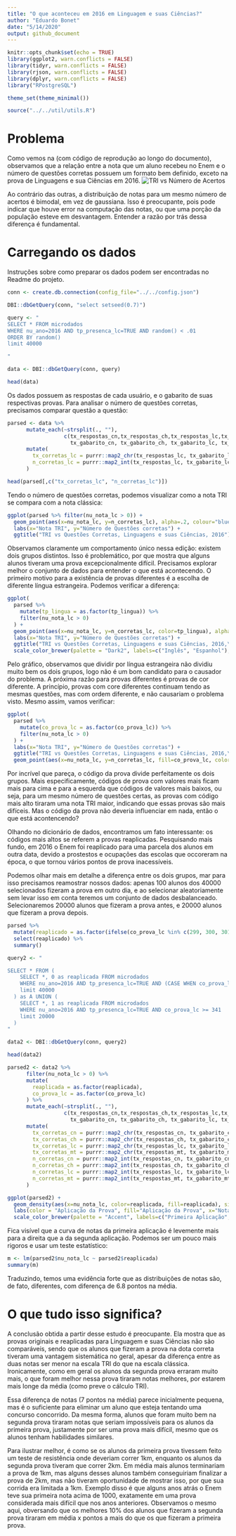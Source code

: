 ```yaml
---
title: "O que aconteceu em 2016 em Linguagem e suas Ciências?"
author: "Eduardo Bonet"
date: "5/14/2020"
output: github_document
---
```


```r
knitr::opts_chunk$set(echo = TRUE)
library(ggplot2, warn.conflicts = FALSE)
library(tidyr, warn.conflicts = FALSE)
library(rjson, warn.conflicts = FALSE)
library(dplyr, warn.conflicts = FALSE)
library("RPostgreSQL")

theme_set(theme_minimal())

source("../../util/utils.R")

```

# Problema

Como vemos na  (com código de reprodução ao longo do documento), observamos que a relação entre a nota que um aluno recebeu no Enem e o número de questões corretas possuem um formato bem definido, exceto na prova de Linguagens e sua Ciências em 2016. 
![TRI vs Número de Acertos](https://user-images.githubusercontent.com/3444559/83645789-295e5b00-a5b3-11ea-9fd0-aca50169b106.png)


Ao contrário das outras, a distribuição de notas para um mesmo número de acertos é bimodal, em vez de gaussiana. Isso é preocupante, pois pode indicar que houve error na computação das notas, ou que uma porção da população esteve em desvantagem. Entender a razão por trás dessa diferença é fundamental.

# Carregando os dados

Instruções sobre como preparar os dados podem ser encontradas no Readme do projeto.

```r

conn <- create.db.connection(config_file="../../config.json")

DBI::dbGetQuery(conn, "select setseed(0.7)")

query <- "
SELECT * FROM microdados
WHERE nu_ano=2016 AND tp_presenca_lc=TRUE AND random() < .01
ORDER BY random()
limit 40000

"

data <- DBI::dbGetQuery(conn, query)

head(data)
```

Os dados possuem as respostas de cada usuário, e o gabarito de suas respectivas provas. Para analisar o número de questões corretas, precisamos comparar questão a questão:


```r
parsed <- data %>%
      mutate_each(~strsplit(., ""), 
                  c(tx_respostas_cn,tx_respostas_ch,tx_respostas_lc,tx_respostas_mt, 
                    tx_gabarito_cn, tx_gabarito_ch, tx_gabarito_lc, tx_gabarito_mt)) %>%
      mutate(
        tx_corretas_lc = purrr::map2_chr(tx_respostas_lc, tx_gabarito_lc, ~paste0((.x == .y)*1, collapse = "")),
        n_corretas_lc = purrr::map2_int(tx_respostas_lc, tx_gabarito_lc, ~sum((.x == .y)))
      )
```

```r
head(parsed[,c("tx_corretas_lc", "n_corretas_lc")])
```

Tendo o número de questões corretas, podemos visualizar como a nota TRI se compara com a nota clássica:

```r
ggplot(parsed %>% filter(nu_nota_lc > 0)) +
  geom_point(aes(x=nu_nota_lc, y=n_corretas_lc), alpha=.2, colour="blue") +
  labs(x="Nota TRI", y="Número de Questões corretas") +
  ggtitle("TRI vs Questões Corretas, Linguagens e suas Ciências, 2016")
```

Observamos claramente um comportamento único nessa edição: existem dois grupos distintos. Isso é problemático, por que mostra que alguns alunos tiveram uma prova excepcionalmente difícil. Precisamos explorar melhor o conjunto de dados para entender o que está acontecendo. O primeiro motivo para a existência de provas diferentes é a escolha de diferente língua estrangeira. Podemos verificar a diferença:

```r
ggplot(
  parsed %>% 
    mutate(tp_lingua = as.factor(tp_lingua)) %>%
    filter(nu_nota_lc > 0)
  ) +
  geom_point(aes(x=nu_nota_lc, y=n_corretas_lc, color=tp_lingua), alpha=.2) + 
  labs(x="Nota TRI", y="Número de Questões corretas") +
  ggtitle("TRI vs Questões Corretas, Linguagens e suas Ciências, 2016,\npor Lingua Estrangeira") + 
  scale_color_brewer(palette = "Dark2", labels=c("Inglês", "Espanhol"), aesthetics = "colour" )
```

Pelo gráfico, observamos que dividir por língua estrangeira não dividiu muito bem os dois grupos, logo não é um bom candidato para o causador do problema. A próxima razão para provas diferentes é provas de cor diferente. A princípio, provas com core diferentes continuam tendo as mesmas questões, mas com ordem diferente, e não causariam o problema visto. Mesmo assim, vamos verificar:

```r
ggplot(
  parsed %>% 
    mutate(co_prova_lc = as.factor(co_prova_lc)) %>%
    filter(nu_nota_lc > 0)
  ) + 
  labs(x="Nota TRI", y="Número de Questões corretas") +
  ggtitle("TRI vs Questões Corretas, Linguagens e suas Ciências, 2016,\npor Código de Prova") + 
  geom_point(aes(x=nu_nota_lc, y=n_corretas_lc, fill=co_prova_lc, color=co_prova_lc), alpha=.2)
```


Por incrível que pareça, o código da prova divide perfeitamente os dois grupos. Mais especificamente, códigos de prova com valores mais ficam mais para cima e para a esquerda que códigos de valores mais baixos, ou seja, para um mesmo número de questões certas, as provas com código mais alto tiraram uma nota TRI maior, indicando que essas provas são mais difíceis. Mas o código da prova não deveria influenciar em nada, então o que está acontencendo?

Olhando no dicionário de dados, encontramos um fato interessante: os códigos mais altos se referem a provas reaplicadas. Pesquisando mais fundo, em 2016 o Enem foi reaplicado para uma parcela dos alunos em outra data, devido a prostestos e ocupações das escolas que occoreram na época, o que tornou vários pontos de prova inacessíveis. 

Podemos olhar mais em detalhe a diferença entre os dois grupos, mar para isso precisamos reamostrar nossos dados: apenas 100 alunos dos 40000 selecionados fizeram a prova em outro dia, e ao selecionar aleatoriamente sem levar isso em conta teremos um conjunto de dados desbalanceado. Selecionaremos 20000 alunos que fizeram a prova antes, e 20000 alunos que fizeram a prova depois.

```r
parsed %>% 
  mutate(reaplicado = as.factor(ifelse(co_prova_lc %in% c(299, 300, 301, 302), 0, 1))) %>%
  select(reaplicado) %>%
  summary()

```


```r
query2 <- "

SELECT * FROM (
    SELECT *, 0 as reaplicada FROM microdados
    WHERE nu_ano=2016 AND tp_presenca_lc=TRUE AND (CASE WHEN co_prova_lc < 341 THEN random() <.4 ELSE FALSE END) 
    limit 40000
  ) as A UNION (
    SELECT *, 1 as reaplicada FROM microdados
    WHERE nu_ano=2016 AND tp_presenca_lc=TRUE AND co_prova_lc >= 341
    limit 20000
  )
"

data2 <- DBI::dbGetQuery(conn, query2)

```

```r
head(data2)
```

```r
parsed2 <- data2 %>%
      filter(nu_nota_lc > 0) %>%
      mutate(
        reaplicada = as.factor(reaplicada),
        co_prova_lc = as.factor(co_prova_lc)
      ) %>%
      mutate_each(~strsplit(., ""), 
                  c(tx_respostas_cn,tx_respostas_ch,tx_respostas_lc,tx_respostas_mt, 
                    tx_gabarito_cn, tx_gabarito_ch, tx_gabarito_lc, tx_gabarito_mt)) %>%
      mutate(
        tx_corretas_cn = purrr::map2_chr(tx_respostas_cn, tx_gabarito_cn, ~paste0((.x == .y)*1, collapse = "")),
        tx_corretas_ch = purrr::map2_chr(tx_respostas_ch, tx_gabarito_ch, ~paste0((.x == .y)*1, collapse = "")),
        tx_corretas_lc = purrr::map2_chr(tx_respostas_lc, tx_gabarito_lc, ~paste0((.x == .y)*1, collapse = "")),
        tx_corretas_mt = purrr::map2_chr(tx_respostas_mt, tx_gabarito_mt, ~paste0((.x == .y)*1, collapse = "")),
        n_corretas_cn = purrr::map2_int(tx_respostas_cn, tx_gabarito_cn, ~sum((.x == .y))),
        n_corretas_ch = purrr::map2_int(tx_respostas_ch, tx_gabarito_ch, ~sum((.x == .y))),
        n_corretas_lc = purrr::map2_int(tx_respostas_lc, tx_gabarito_lc, ~sum((.x == .y))),
        n_corretas_mt = purrr::map2_int(tx_respostas_mt, tx_gabarito_mt, ~sum((.x == .y)))
      )


```


```r


ggplot(parsed2) +
  geom_density(aes(x=nu_nota_lc, color=reaplicada, fill=reaplicada), size=1, alpha=.3) + 
  labs(color = "Aplicação da Prova", fill="Aplicação da Prova", x="Nota ENEM", y="") +
  scale_color_brewer(palette = "Accent", labels=c("Primeira Aplicação", "Segunda Aplicação"), aesthetics = c("colour", "fill") )

```

Fica visível que a curva de notas da primeira aplicação é levemente mais para a direita que a da segunda aplicação. Podemos ser um pouco mais rigoros e usar um teste estatístico:

```r

m <- lm(parsed2$nu_nota_lc ~ parsed2$reaplicada)
summary(m)
```

Traduzindo, temos uma evidência forte que as distribuições de notas são, de fato, diferentes, com diferença de 6.8 pontos na média.

# O que tudo isso significa?

A conclusão obtida a partir desse estudo é preocupante. Ela mostra que as provas originais e reaplicadas para Linguagem e suas Ciências não são comparáveis, sendo que os alunos que fizeram a prova na dota correta tiveram uma vantagem sistemática no geral, apesar da diferença entre as duas notas ser menor na escala TRI do que na escala clássica. Ironicamente, como em geral os alunos da segunda prova erraram muito mais, o que foram melhor nessa prova tiraram notas melhores, por estarem mais longe da média (como preve o cálculo TRI).

Essa diferença de notas (7 pontos na média) parece inicialmente pequena, mas é o suficiente para eliminar um aluno que esteja tentando uma concurso concorrido. Da mesma forma, alunos que foram muito bem na segunda prova tiraram notas que seriam impossíveis para os alunos da primeira prova, justamente por ser uma prova mais difícil, mesmo que os alunos tenham habilidades similares. 

Para ilustrar melhor, é como se os alunos da primeira prova tivessem feito um teste de resistência onde deveriam correr 1km, enquanto os alunos da segunda prova tiveram que correr 2km. Em média mais alunos terminariam a prova de 1km, mas alguns desses alunos também conseguiriam finalizar a prova de 2km, mas não tiveram oportunidade de mostrar isso, por que sua corrida era limitada a 1km. Exemplo disso é que alguns anos atrás o Enem teve sua primeira nota acima de 1000, exatamente em uma prova considerada mais difícil que nos anos anteriores. Observamos o mesmo aqui, obversando que os melhores 10% dos alunos que fizeram a segunda prova tiraram em média x pontos a mais do que os que fizeram a primeira prova.


